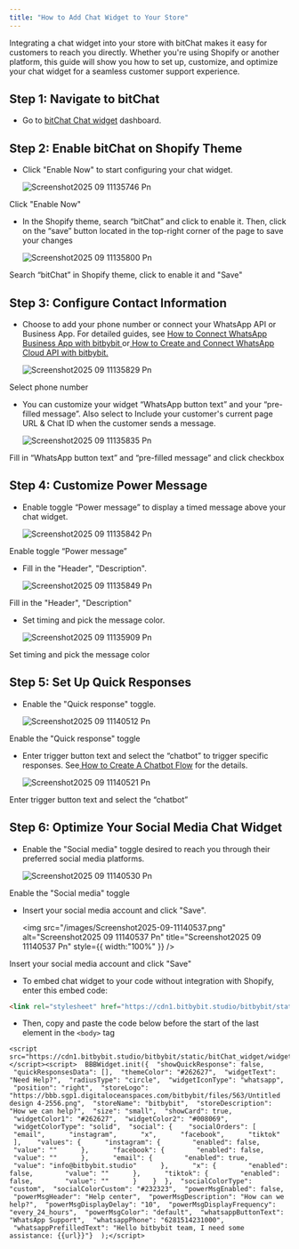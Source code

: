 ```yaml
---
title: "How to Add Chat Widget to Your Store"
---
```


Integrating a chat widget into your store with bitChat makes it easy for customers to reach you directly. Whether you're using Shopify or another platform, this guide will show you how to set up, customize, and optimize your chat widget for a seamless customer support experience.

## Step 1: Navigate to bitChat

- Go to [bitChat Chat widget](https://app.bitbybit.studio/bitchat/wa-widget) dashboard.

## Step 2: Enable bitChat on Shopify Theme

- Click "Enable Now" to start configuring your chat widget.

  ![Screenshot2025 09 11135746 Pn](/images/Screenshot2025-09-11135746.png)

Click "Enable Now"

- In the Shopify theme, search “bitChat” and click to enable it. Then, click on the “save” button located in the top-right corner of the page to save your changes

  ![Screenshot2025 09 11135800 Pn](/images/Screenshot2025-09-11135800.png)

Search “bitChat” in Shopify theme, click to enable it and "Save"

## Step 3: Configure Contact Information

- Choose to add your phone number or connect your WhatsApp API or Business App. For detailed guides, see [How to Connect WhatsApp Business App with bitbybit ](https://knowledge.bitbybit.studio/bitcrm/how-to-connect-whatsapp-business-app#how-to-connect-whatsapp-business-app)or[ How to Create and Connect WhatsApp Cloud API with bitbybit.](https://knowledge.bitbybit.studio/bitchat/how-to-create-and-connect-whatsapp-cloud-api-with-bitbybit#how-to-create-and-connect-whatsapp-cloud-api-with-bitbybit)

  ![Screenshot2025 09 11135829 Pn](/images/Screenshot2025-09-11135829.png)

Select phone number

- You can customize your widget “WhatsApp button text” and your “pre-filled message”. Also select to Include your customer's current page URL & Chat ID when the customer sends a message.

  ![Screenshot2025 09 11135835 Pn](/images/Screenshot2025-09-11135835.png)

Fill in “WhatsApp button text” and “pre-filled message” and click checkbox

## Step 4: Customize Power Message

- Enable toggle “Power message” to display a timed message above your chat widget.

  ![Screenshot2025 09 11135842 Pn](/images/Screenshot2025-09-11135842.png)

Enable toggle “Power message”

- Fill in the "Header", "Description".

  ![Screenshot2025 09 11135849 Pn](/images/Screenshot2025-09-11135849.png)

Fill in the "Header", "Description"

- Set timing and pick the message color.

  ![Screenshot2025 09 11135909 Pn](/images/Screenshot2025-09-11135909.png)

Set timing and pick the message color

## Step 5: Set Up Quick Responses

- Enable the "Quick response" toggle.

  ![Screenshot2025 09 11140512 Pn](/images/Screenshot2025-09-11140512.png)

Enable the "Quick response" toggle

- Enter trigger button text and select the “chatbot” to trigger specific responses. See[ How to Create A Chatbot Flow](https://knowledge.bitbybit.studio/bitchat/how-to-create-a-chatbot-flow#how-to-create-a-chatbot-flow) for the details.

  ![Screenshot2025 09 11140521 Pn](/images/Screenshot2025-09-11140521.png)

Enter trigger button text and select the “chatbot”

## Step 6:  Optimize Your Social Media Chat Widget

- Enable the "Social media" toggle desired to reach you through their preferred social media platforms.

  ![Screenshot2025 09 11140530 Pn](/images/Screenshot2025-09-11140530.png)

Enable the "Social media" toggle

- Insert your social media account and click "Save".

  <img
    src="/images/Screenshot2025-09-11140537.png"
    alt="Screenshot2025 09 11140537 Pn"
    title="Screenshot2025 09 11140537 Pn"
    style={{ width:"100%" }}
  />

Insert your social media account and click "Save"

- To embed chat widget to your code without integration with Shopify, enter this embed code:

```html
<link rel="stylesheet" href="https://cdn1.bitbybit.studio/bitbybit/static/bitChat_widget/widget.css" />
```

- Then, copy and paste the code below before the start of the last element in the `<body>` tag

```
<script src="https://cdn1.bitbybit.studio/bitbybit/static/bitChat_widget/widget.js"></script><script>  BBBWidget.init({  "showQuickResponse": false,  "quickResponsesData": [],  "themeColor": "#262627",  "widgetText": "Need Help?",  "radiusType": "circle",  "widgetIconType": "whatsapp",  "position": "right",  "storeLogo": "https://bbb.sgp1.digitaloceanspaces.com/bitbybit/files/563/Untitled design 4-2556.png",  "storeName": "bitbybit",  "storeDescription": "How we can help?",  "size": "small",  "showCard": true,  "widgetColor1": "#262627",  "widgetColor2": "#008069",  "widgetColorType": "solid",  "social": {    "socialOrders": [      "email",      "instagram",      "x",      "facebook",      "tiktok"    ],    "values": {      "instagram": {        "enabled": false,        "value": ""      },      "facebook": {        "enabled": false,        "value": ""      },      "email": {        "enabled": true,        "value": "info@bitbybit.studio"      },      "x": {        "enabled": false,        "value": ""      },      "tiktok": {        "enabled": false,        "value": ""      }    }  },  "socialColorType": "custom",  "socialColorCustom": "#232323",  "powerMsgEnabled": false,  "powerMsgHeader": "Help center",  "powerMsgDescription": "How can we help?",  "powerMsgDisplayDelay": "10",  "powerMsgDisplayFrequency": "every_24_hours",  "powerMsgColor": "default",  "whatsappButtonText": "WhatsApp Support",  "whatsappPhone": "6281514231000",  "whatsappPrefilledText": "Hello bitbybit team, I need some assistance: {{url}}"}  );</script>
```